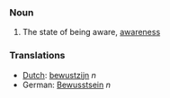 === Noun ===

# The state of being aware, [[awareness]]

===Translations===
*[[Dutch]]: [[bewustzijn]] ''n''
*German: [[Bewusstsein]] ''n''